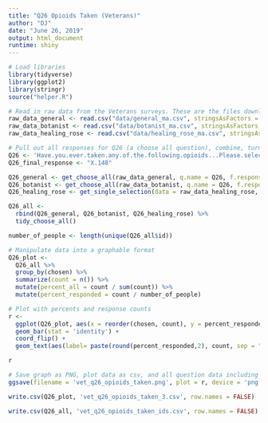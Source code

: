 ```yaml
---
title: "Q26 Opioids Taken (Veterans)"
author: "DJ"
date: "June 26, 2019"
output: html_document
runtime: shiny
---
```


```r
# Load libraries
library(tidyverse)
library(ggplot2)
library(stringr)
source("helper.R")
```

```r
# Read in raw data from the Veterans surveys. These are the files downloaded from survey monkey saved as a .csv
raw_data_general <- read.csv("data/general_ma.csv", stringsAsFactors = FALSE)
raw_data_botanist <- read.csv("data/botanist_ma.csv", stringsAsFactors = FALSE)
raw_data_healing_rose <- read.csv("data/healing_rose_ma.csv", stringsAsFactors = FALSE)
```

```r
# Pull out all responses for Q26 (a choose all question), combine, turn into a tidy data format for further processing then determine 'question n'
Q26 <- 'Have.you.ever.taken.any.of.the.following.opioids...Please.select.all.that.apply.'
Q26_final_response <- "X.148"

Q26_general <- get_choose_all(raw_data_general, q.name = Q26, f.response = Q26_final_response)
Q26_botanist <- get_choose_all(raw_data_botanist, q.name = Q26, f.response = Q26_final_response)
Q26_healing_rose <- get_single_selection(data = raw_data_healing_rose, q.name = Q26)

Q26_all <- 
  rbind(Q26_general, Q26_botanist, Q26_healing_rose) %>%
  tidy_choose_all()

number_of_people <- length(unique(Q26_all$id))
```

```r
# Manipulate data into a graphable format
Q26_plot <-
  Q26_all %>%
  group_by(chosen) %>%
  summarize(count = n()) %>%
  mutate(percent_all = count / sum(count)) %>%
  mutate(percent_responded = count / number_of_people)
```

```r
# Plot with percents and response counts
r <- 
  ggplot(Q26_plot, aes(x = reorder(chosen, count), y = percent_responded)) +
  geom_bar(stat = 'identity') +
  coord_flip() +
  geom_text(aes(label= paste(round(percent_responded,2), count, sep = "***")))

r
```

```r
# Save graph as PNG, plot data as csv, and all question data including response IDs as csv (save question n and N at end of plot file as "_x.x")
ggsave(filename = 'vet_q26_opioids_taken.png', plot = r, device = 'png')

write.csv(Q26_plot, 'vet_q26_opioids_taken_3.csv', row.names = FALSE)

write.csv(Q26_all, 'vet_q26_opioids_taken_ids.csv', row.names = FALSE)
```
